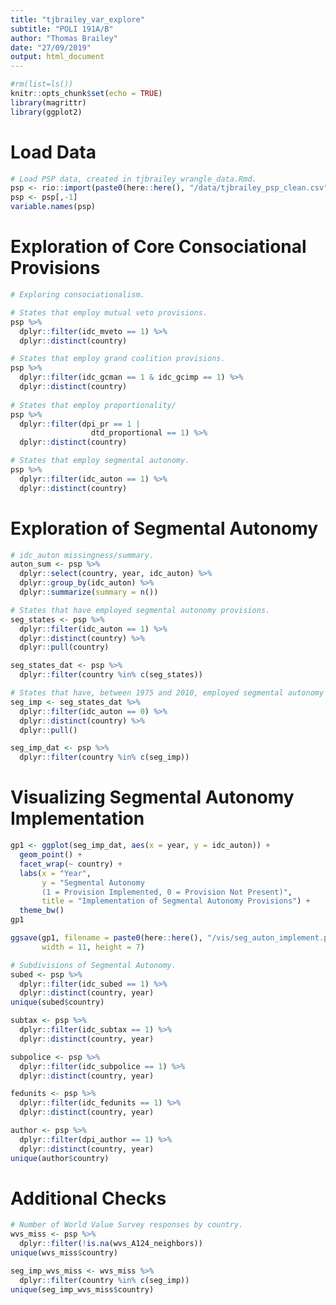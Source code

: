 ```yaml
---
title: "tjbrailey_var_explore"
subtitle: "POLI 191A/B"
author: "Thomas Brailey"
date: "27/09/2019"
output: html_document
---
```


```r
#rm(list=ls())
knitr::opts_chunk$set(echo = TRUE)
library(magrittr)
library(ggplot2)
```

# Load Data
```r
# Load PSP data, created in tjbrailey_wrangle_data.Rmd.
psp <- rio::import(paste0(here::here(), "/data/tjbrailey_psp_clean.csv"))
psp <- psp[,-1]
variable.names(psp)
```

# Exploration of Core Consociational Provisions
```r
# Exploring consociationalism.

# States that employ mutual veto provisions.
psp %>% 
  dplyr::filter(idc_mveto == 1) %>%
  dplyr::distinct(country)

# States that employ grand coalition provisions.
psp %>%
  dplyr::filter(idc_gcman == 1 & idc_gcimp == 1) %>%
  dplyr::distinct(country)
 
# States that employ proportionality/
psp %>%
  dplyr::filter(dpi_pr == 1 | 
                  dtd_proportional == 1) %>%
  dplyr::distinct(country)

# States that employ segmental autonomy.
psp %>%
  dplyr::filter(idc_auton == 1) %>% 
  dplyr::distinct(country)
```

# Exploration of Segmental Autonomy
```r
# idc_auton missingness/summary.
auton_sum <- psp %>%
  dplyr::select(country, year, idc_auton) %>%
  dplyr::group_by(idc_auton) %>%
  dplyr::summarize(summary = n())

# States that have employed segmental autonomy provisions. 
seg_states <- psp %>%
  dplyr::filter(idc_auton == 1) %>% 
  dplyr::distinct(country) %>%
  dplyr::pull(country)

seg_states_dat <- psp %>% 
  dplyr::filter(country %in% c(seg_states))

# States that have, between 1975 and 2010, employed segmental autonomy provisions.
seg_imp <- seg_states_dat %>%
  dplyr::filter(idc_auton == 0) %>%
  dplyr::distinct(country) %>%
  dplyr::pull()

seg_imp_dat <- psp %>%
  dplyr::filter(country %in% c(seg_imp))
```

# Visualizing Segmental Autonomy Implementation
```r
gp1 <- ggplot(seg_imp_dat, aes(x = year, y = idc_auton)) +
  geom_point() +
  facet_wrap(~ country) + 
  labs(x = "Year",
       y = "Segmental Autonomy 
       (1 = Provision Implemented, 0 = Provision Not Present)",
       title = "Implementation of Segmental Autonomy Provisions") + 
  theme_bw()
gp1

ggsave(gp1, filename = paste0(here::here(), "/vis/seg_auton_implement.png"), units = "in",
       width = 11, height = 7)
```

```r
# Subdivisions of Segmental Autonomy.
subed <- psp %>%
  dplyr::filter(idc_subed == 1) %>%
  dplyr::distinct(country, year)
unique(subed$country)

subtax <- psp %>%
  dplyr::filter(idc_subtax == 1) %>%
  dplyr::distinct(country, year)

subpolice <- psp %>%
  dplyr::filter(idc_subpolice == 1) %>%
  dplyr::distinct(country, year)

fedunits <- psp %>%
  dplyr::filter(idc_fedunits == 1) %>%
  dplyr::distinct(country, year)

author <- psp %>%
  dplyr::filter(dpi_author == 1) %>%
  dplyr::distinct(country, year)
unique(author$country)
```

# Additional Checks
```r
# Number of World Value Survey responses by country.
wvs_miss <- psp %>%
  dplyr::filter(!is.na(wvs_A124_neighbors))
unique(wvs_miss$country)

seg_imp_wvs_miss <- wvs_miss %>%
  dplyr::filter(country %in% c(seg_imp))
unique(seg_imp_wvs_miss$country)
```
